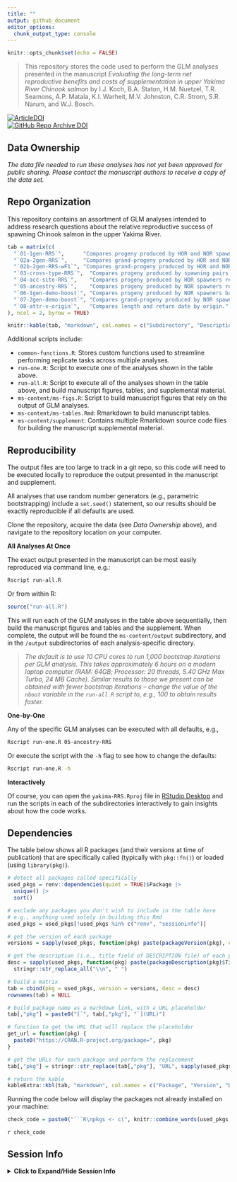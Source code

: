 ```yaml
---
title: ""
output: github_document
editor_options: 
  chunk_output_type: console
---
```


```r
knitr::opts_chunk$set(echo = FALSE)
```

> This repository stores the code used to perform the GLM analyses presented in the manuscript _Evaluating the long-term net reproductive benefits and costs of supplementation in upper Yakima River Chinook salmon_ by I.J. Koch, B.A. Staton, H.M. Nuetzel, T.R. Seamons, A.P. Matala, K.I. Warheit, M.V. Johnston, C.R. Strom, S.R. Narum, and W.J. Bosch.

[![ArticleDOI](https://img.shields.io/badge/Article-PLACEHOLDER%20IF%20ACCEPTED-blue?logo=doi&logoColor=f5f5f5)]()  
[![GitHub Repo Archive DOI](https://img.shields.io/badge/GitHub%20Repo%20Archive-PLACEHOLDER%20WHEN%20MINTED-blue?logo=github)]()

## Data Ownership

_The data file needed to run these analyses has not yet been approved for public sharing.
Please contact the manuscript authors to receive a copy of the data set._

## Repo Organization

This repository contains an assortment of GLM analyses intended to address research questions about the relative reproductive success of spawning Chinook salmon in the upper Yakima River.

```r
tab = matrix(c(
  "`01-1gen-RRS`",      "Compares progeny produced by HOR and NOR spawners reproducing naturally.",
  "`02a-2gen-RRS`",     "Compares grand-progeny produced by HOR and NOR spawners reproducing naturally.",
  "`02b-2gen-RRS-wF1`", "Compares grand-progeny produced by HOR and NOR spawners reproducing naturally, while considering the number of progeny produced as a predictor.",
  "`03-cross-type-RRS`",  "Compares progeny produced by spawning pairs in which the parents are of differing origin types.",
  "`04-acc-site-RRS`",    "Compares progeny produced by HOR spawners reproducing naturally based on the site they were acclimated at as smolts.",
  "`05-ancestry-RRS`",    "Compares progeny produced by NOR spawners reproducing naturally based on the origin types of their parents.",
  "`06-1gen-demo-boost`", "Compares progeny produced by NOR spawners based on where they reproduced -- either naturally or in the hatchery as broodstock.",
  "`07-2gen-demo-boost`", "Compares grand-progeny produced by NOR spawners based on where they reproduced -- either naturally or in the hatchery as broodstock.",
  "`08-attr-v-origin`",   "Compares length and return date by origin."
), ncol = 2, byrow = TRUE)

knitr::kable(tab, "markdown", col.names = c("Subdirectory", "Description"))

```

Additional scripts include:

* `common-functions.R`: Stores custom functions used to streamline performing replicate tasks across multiple analyses.
* `run-one.R`: Script to execute one of the analyses shown in the table above.
* `run-all.R`: Script to execute all of the analyses shown in the table above, and build manuscript figures, tables, and supplemental material.
* `ms-content/ms-figs.R`: Script to build manuscript figures that rely on the output of GLM analyses.
* `ms-content/ms-tables.Rmd`: Rmarkdown to build manuscript tables.
* `ms-content/supplement`: Contains multiple Rmarkdown source code files for building the manuscript supplemental material.

## Reproducibility

The output files are too large to track in a git repo, so this code will need to be executed locally to reproduce the output presented in the manuscript and supplement. 

All analyses that use random number generators (e.g., parametric bootstrapping) include a `set.seed()` statement, so our results should be exactly reproducible if all defaults are used.

Clone the repository, acquire the data (see _Data Ownership_ above), and navigate to the repository location on your computer.

**All Analyses At Once**

The exact output presented in the manuscript can be most easily reproduced via command line, e.g.:

```bash
Rscript run-all.R
```

Or from within R:

```R
source("run-all.R")
```

This will run each of the GLM analyses in the table above sequentially, then build the manuscript figures and tables and the supplement. 
When complete, the output will be found the `ms-content/output` subdirectory, and in the `/output` subdirectories of each analysis-specific directory.

>_The default is to use 10 CPU cores to run 1,000 bootstrap iterations per GLM analysis. 
>This takes approximately 6 hours on a modern laptop computer (RAM: 64GB; Processor: 20 threads, 5.40 GHz Max Turbo, 24 MB Cache).
>Similar results to those we present can be obtained with fewer bootstrap iterations -- change the value of the `nboot` variable in the `run-all.R` script to, e.g., 100 to obtain results faster._

**One-by-One**

Any of the specific GLM analyses can be executed with all defaults, e.g.,

```bash
Rscript run-one.R 05-ancestry-RRS
```

Or execute the script with the `-h` flag to see how to change the defaults:

```bash
Rscript run-one.R -h
```

**Interactively**

Of course, you can open the `yakima-RRS.Rproj` file in [RStudio Desktop](https://posit.co/download/rstudio-desktop/) and run the scripts in each of the subdirectories interactively to gain insights about how the code works.

## Dependencies

The table below shows all R packages (and their versions at time of publication) that are specifically called (typically with `pkg::fn()`) or loaded (using `library(pkg)`).

```r

# detect all packages called specifically
used_pkgs = renv::dependencies(quiet = TRUE)$Package |> 
  unique() |> 
  sort()

# exclude any packages you don't wish to include in the table here
# e.g., anything used solely in building this Rmd
used_pkgs = used_pkgs[!used_pkgs %in% c("renv", "sessioninfo")]

# get the version of each package
versions = sapply(used_pkgs, function(pkg) paste(packageVersion(pkg), collapse = "."))

# get the description (i.e., title field of DESCRIPTION file) of each package
desc = sapply(used_pkgs, function(pkg) paste(packageDescription(pkg)$Title, collapse = ".")) |> 
  stringr::str_replace_all("\\n", " ")

# build a matrix
tab = cbind(pkg = used_pkgs, version = versions, desc = desc)
rownames(tab) = NULL

# build package name as a markdown link, with a URL placeholder
tab[,"pkg"] = paste0("[`", tab[,"pkg"], "`](URL)")

# function to get the URL that will replace the placeholder
get_url = function(pkg) {
  paste0("https://CRAN.R-project.org/package=", pkg)
}

# get the URLs for each package and perform the replacement
tab[,"pkg"] = stringr::str_replace(tab[,"pkg"], "URL", sapply(used_pkgs, get_url))

# return the kable
kableExtra::kbl(tab, "markdown", col.names = c("Package", "Version", "Description"), align = "lrl")
```

Running the code below will display the packages not already installed on your machine:

```r
check_code = paste0("```R\npkgs <- c(", knitr::combine_words(used_pkgs, before = '"', and = "", sep = ', '), ")\npkgs[!pkgs %in% rownames(installed.packages())]\n```")
```

`r check_code`

## Session Info

<details>
<summary><b>Click to Expand/Hide Session Info</b></summary>

```r
junk = suppressPackageStartupMessages({
  sapply(used_pkgs, library, character.only = TRUE)
})
```

```r
sessioninfo::session_info()
```

</details>
